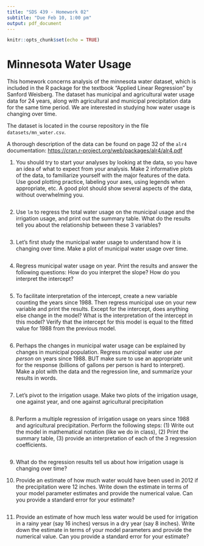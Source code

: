 ```yaml
---
title: "SDS 439 - Homework 02"
subtitle: "Due Feb 10, 1:00 pm"
output: pdf_document
---
```


```r
knitr::opts_chunk$set(echo = TRUE)
```

# Minnesota Water Usage

This homework concerns analysis of the minnesota water dataset, which is included
in the R package for the textbook "Applied Linear Regression" by Sanford Weisberg.
The dataset has municipal and agricultural water usage data for 24 years, 
along with agricultural and municipal precipitation data for the same time period.
We are interested in studying how water usage is changing over time.

The dataset is located in the course repository in the file `datasets/mn_water.csv`.

A thorough description of the data can be found on page 32 of the `alr4` documentation:
[https://cran.r-project.org/web/packages/alr4/alr4.pdf](https://cran.r-project.org/web/packages/alr4/alr4.pdf)


1. You should try to start your analyses by looking at the data, so you have an idea
of what to expect from your analysis. Make 2 informative plots of the data, to familiarize yourself with the major features of the data. Use good plotting practice, labeling
your axes, using legends when appropriate, etc. A good plot should show several
aspects of the data, without overwhelming you.

```r
```

2. Use `lm` to regress the total water usage on the municipal usage and the
irrigation usage, and print out the summary table. What do the results tell
you about the relationship between these 3 variables?

```r
```

3. Let's first study the municipal water usage to understand how it is
changing over time. Make a plot of municipal water usage over time.
```r
```

4. Regress municipal water usage on year. Print the results and answer the following 
questions: How do you interpret the slope? How do you interpret the intercept?

```r
```


5. To facilitate interpretation of the intercept, create a new variable 
counting the years since 1988. Then regress municipal use on your new
variable and print the results. Except for the intercept, does anything else
change in the model? What is the interpretation of the intercept
in this model? Verify that the intercept for this model is
equal to the fitted value for 1988 from the previous model.

```r
```

6. Perhaps the changes in municipal water usage can be explained by changes in 
municipal population. Regress municipal water use *per person* on years since 1988. 
BUT make sure to use an appropriate unit for the response (billions of
gallons per person is hard to interpret). Make a plot with the data and 
the regression line, and summarize your results in words.

```r
```

7. Let's pivot to the irrigation usage. Make two plots of the irrigation
usage, one against year, and one against agricultural precipitation

```r
```


8. Perform a multiple regression of irrigation usage on years since 1988 and 
agricultural precipitation. Perform the following steps: (1) Write out the model
in mathematical notation (like we do in class), (2) Print the summary table, (3) provide an interpretation of each of the 3 regression coefficients.

```r
```

9. What do the regression results tell us about how irrigation usage is 
changing over time?

10. Provide an estimate of how much water would have been used in 2012
if the precipitation were 12 inches. Write down the estimate in terms of
your model parameter estimates and provide the numerical value. Can you provide a standard error for your estimate?

```r
```


11. Provide an estimate of how much less water would be used for irrigation
in a rainy year (say 16 inches) versus in a dry year (say 8 inches). Write down
the estimate in terms of your model parameters and provide the numerical
value. Can you provide a standard error for your estimate?

```r
```



